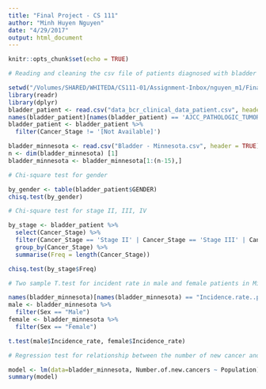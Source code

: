 ```yaml
---
title: "Final Project - CS 111"
author: "Minh Huyen Nguyen"
date: "4/29/2017"
output: html_document
---
```


```r
knitr::opts_chunk$set(echo = TRUE)
```

```r
# Reading and cleaning the csv file of patients diagnosed with bladder cancer

setwd("/Volumes/SHARED/WHITEDA/CS111-01/Assignment-Inbox/nguyen_m1/Final Project")
library(readr)
library(dplyr)
bladder_patient <- read.csv("data_bcr_clinical_data_patient.csv", header = TRUE)
names(bladder_patient)[names(bladder_patient) == 'AJCC_PATHOLOGIC_TUMOR_STAGE'] <- "Cancer_Stage"
bladder_patient <- bladder_patient %>%
  filter(Cancer_Stage != '[Not Available]')

bladder_minnesota <- read.csv("Bladder - Minnesota.csv", header = TRUE)
n <- dim(bladder_minnesota) [1]
bladder_minnesota <- bladder_minnesota[1:(n-15),]
```

```r
# Chi-square test for gender

by_gender <- table(bladder_patient$GENDER)
chisq.test(by_gender)
```

```r
# Chi-square test for stage II, III, IV

by_stage <- bladder_patient %>% 
  select(Cancer_Stage) %>%
  filter(Cancer_Stage == 'Stage II' | Cancer_Stage == 'Stage III' | Cancer_Stage == "Stage IV") %>%
  group_by(Cancer_Stage) %>%
  summarise(Freq = length(Cancer_Stage))

chisq.test(by_stage$Freq)
```

```r
# Two sample T.test for incident rate in male and female patients in Minnesota from 1988-2013

names(bladder_minnesota)[names(bladder_minnesota) == "Incidence.rate..per.100000."] <- "Incidence_rate" 
male <- bladder_minnesota %>%
  filter(Sex == "Male")
female <- bladder_minnesota %>%
  filter(Sex == "Female")

t.test(male$Incidence_rate, female$Incidence_rate)
```

```r
# Regression test for relationship between the number of new cancer and total population in Minnesota from 1988-2013

model <- lm(data=bladder_minnesota, Number.of.new.cancers ~ Population)
summary(model)
```
